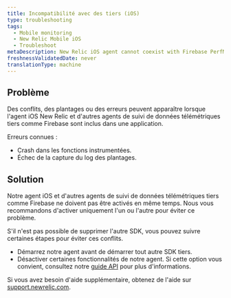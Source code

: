 ```yaml
---
title: Incompatibilité avec des tiers (iOS)
type: troubleshooting
tags:
  - Mobile monitoring
  - New Relic Mobile iOS
  - Troubleshoot
metaDescription: New Relic iOS agent cannot coexist with Firebase PerfMon SDK
freshnessValidatedDate: never
translationType: machine
---
```


## Problème

Des conflits, des plantages ou des erreurs peuvent apparaître lorsque l&apos;agent iOS New Relic et d&apos;autres agents de suivi de données télémétriques tiers comme Firebase sont inclus dans une application.

Erreurs connues :

* Crash dans les fonctions instrumentées.
* Échec de la capture du log des plantages.

## Solution

Notre agent iOS et d&apos;autres agents de suivi de données télémétriques tiers comme Firebase ne doivent pas être activés en même temps. Nous vous recommandons d&apos;activer uniquement l&apos;un ou l&apos;autre pour éviter ce problème.

S&apos;il n&apos;est pas possible de supprimer l&apos;autre SDK, vous pouvez suivre certaines étapes pour éviter ces conflits.

* Démarrez notre agent avant de démarrer tout autre SDK tiers.
* Désactiver certaines fonctionnalités de notre agent. Si cette option vous convient, consultez notre [guide API](/docs/mobile-monitoring/new-relic-mobile/mobile-sdk/configure-settings/) pour plus d&apos;informations.

Si vous avez besoin d&apos;aide supplémentaire, obtenez de l&apos;aide sur [support.newrelic.com](https://support.newrelic.com).